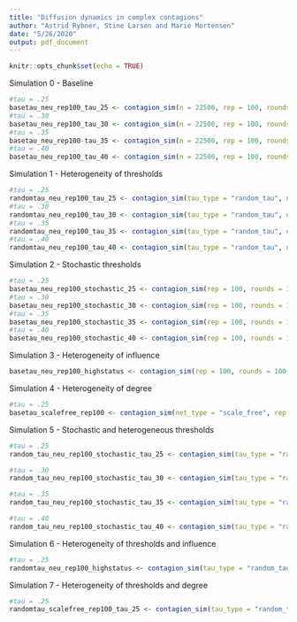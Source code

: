 ```yaml
---
title: "Diffusion dynamics in complex contagions"
author: "Astrid Rybner, Stine Larsen and Marie Mortensen"
date: "5/26/2020"
output: pdf_document
---
```


```r
knitr::opts_chunk$set(echo = TRUE)
```

Simulation 0 - Baseline
```r
#tau = .25
basetau_neu_rep100_tau_25 <- contagion_sim(n = 22500, rep = 100, rounds = 100, tau = .25, nei = 2, p = .1)
#tau = .30
basetau_neu_rep100_tau_30 <- contagion_sim(n = 22500, rep = 100, rounds = 100, tau = .30, nei = 2, p = .1)
#tau = .35
basetau_neu_rep100-tau_35 <- contagion_sim(n = 22500, rep = 100, rounds = 100, tau = .35, nei = 2, p = .1)
#tau = .40
basetau_neu_rep100_tau_40 <- contagion_sim(n = 22500, rep = 100, rounds = 100, tau = .40, nei = 2, p = .1)
```

Simulation 1 - Heterogeneity of thresholds
```r
#tau = .25
randomtau_neu_rep100_tau_25 <- contagion_sim(tau_type = "random_tau", n = 22500, rep = 100, rounds = 100, tau = .25, nei = 2, p = .1)
#tau = .30
randomtau_neu_rep100_tau_30 <- contagion_sim(tau_type = "random_tau", n = 22500, rep = 100, rounds = 100, tau = .30, nei = 2, p = .1)
#tau = .35
randomtau_neu_rep100_tau_35 <- contagion_sim(tau_type = "random_tau", n = 22500, rep = 100, rounds = 100, tau = .35, nei = 2, p = .1)
#tau = .40
randomtau_neu_rep100_tau_40 <- contagion_sim(tau_type = "random_tau", n = 22500, rep = 100, rounds = 100, tau = .40, nei = 2, p = .1)
```

Simulation 2 - Stochastic thresholds
```r
#tau = .25
basetau_neu_rep100_stochastic_25 <- contagion_sim(rep = 100, rounds = 100, tau = .25, n = 22500, nei = 2, p = 0.1, stochastic = T)
#tau = .30
basetau_neu_rep100_stochastic_30 <- contagion_sim(rep = 100, rounds = 100, tau = .30, n = 22500, nei = 2, p = 0.1, stochastic = T)
#tau = .35
basetau_neu_rep100_stochastic_35 <- contagion_sim(rep = 100, rounds = 100, tau = .35, n = 22500, nei = 2, p = 0.1, stochastic = T)
#tau = .40
basetau_neu_rep100_stochastic_40 <- contagion_sim(rep = 100, rounds = 100, tau = .40, n = 22500, nei = 2, p = 0.1, stochastic = T)
```

Simulation 3 - Heterogeneity of influence
```r
basetau_neu_rep100_highstatus <- contagion_sim(rep = 100, rounds = 100, tau = .25, n = 22500, nei = 2, p = 0.1, high_node = T)
```

Simulation 4 - Heterogeneity of degree
```r
#tau = .25
basetau_scalefree_rep100 <- contagion_sim(net_type = "scale_free", rep = 100, rounds = 100, tau = .25, n = 22500, p = 0, degrees = 130, gamma = 2.3)
```

Simulation 5 - Stochastic and heterogeneous thresholds
```r
#tau = .25
random_tau_neu_rep100_stochastic_tau_25 <- contagion_sim(tau_type = "random_tau", rep = 100, rounds = 100, tau = .25, n = 22500, nei = 2, p = 0.1, stochastic = T)

#tau = .30
random_tau_neu_rep100_stochastic_tau_30 <- contagion_sim(tau_type = "random_tau", rep = 100, rounds = 100, tau = .30, n = 22500, nei = 2, p = 0.1, stochastic = T)

#tau = .35
random_tau_neu_rep100_stochastic_tau_35 <- contagion_sim(tau_type = "random_tau", rep = 100, rounds = 100, tau = .35, n = 22500, nei = 2, p = 0.1, stochastic = T)

#tau = .40
random_tau_neu_rep100_stochastic_tau_40 <- contagion_sim(tau_type = "random_tau", rep = 100, rounds = 100, tau = .35, n = 22500, nei = 2, p = 0.1, stochastic = T)
```

Simulation 6 - Heterogeneity of thresholds and influence
```r
#tau = .25
randomtau_neu_rep100_highstatus <- contagion_sim(tau_type = "random_tau", rep = 100, rounds = 100, tau = .25, n = 22500, nei = 2, p = 0.1, high_node = T)
```

Simulation 7 - Heterogeneity of thresholds and degree
```r
#tau = .25
randomtau_scalefree_rep100_tau_25 <- contagion_sim(tau_type = "random_tau", net_type = "scale_free", rep = 100, rounds = 100, tau = .25, n = 22500, p = 0, degrees = 130, gamma = 2.3)
```

